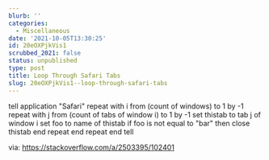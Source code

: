 ```yaml
---
blurb: ''
categories:
  - Miscellaneous
date: '2021-10-05T13:30:25'
id: 20eOXPjkVis1
scrubbed_2021: false
status: unpublished
type: post
title: Loop Through Safari Tabs
slug: 20eOXPjkVis1--loop-through-safari-tabs
---
```


tell application "Safari"
    repeat with i from (count of windows) to 1 by -1
        repeat with j from (count of tabs of window i) to 1 by -1
            set thistab to tab j of window i
            set foo to name of thistab
            if foo is not equal to "bar" then close thistab
        end repeat
    end repeat
  end tell
  
via: https://stackoverflow.com/a/2503395/102401
